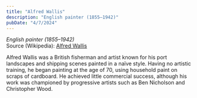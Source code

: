 ```yaml
---
title: "Alfred Wallis"
description: "English painter (1855–1942)"
pubDate: "4/7/2024"
---
```


*English painter (1855–1942)*  
Source (Wikipedia): [Alfred Wallis][1]

Alfred Wallis was a British fisherman and artist known for his port landscapes and shipping scenes painted in a naïve style. Having no artistic training, he began painting at the age of 70, using household paint on scraps of cardboard. He achieved little commercial success, although his work was championed by progressive artists such as Ben Nicholson and Christopher Wood.

[1]: https://en.wikipedia.org/wiki/Alfred_Wallis
